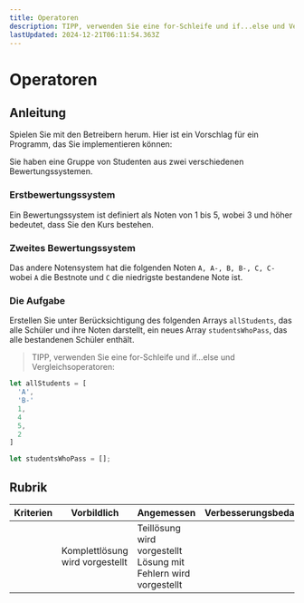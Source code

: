 ```yaml
---
title: Operatoren
description: TIPP, verwenden Sie eine for-Schleife und if...else und Vergleichsoperatoren:
lastUpdated: 2024-12-21T06:11:54.363Z
---
```


# Operatoren

## Anleitung

Spielen Sie mit den Betreibern herum. Hier ist ein Vorschlag für ein Programm, das Sie implementieren können:

Sie haben eine Gruppe von Studenten aus zwei verschiedenen Bewertungssystemen.

### Erstbewertungssystem

Ein Bewertungssystem ist definiert als Noten von 1 bis 5, wobei 3 und höher bedeutet, dass Sie den Kurs bestehen.

### Zweites Bewertungssystem

Das andere Notensystem hat die folgenden Noten `A, A-, B, B-, C, C-` wobei `A` die Bestnote und `C` die niedrigste bestandene Note ist.

### Die Aufgabe

Erstellen Sie unter Berücksichtigung des folgenden Arrays `allStudents`, das alle Schüler und ihre Noten darstellt, ein neues Array `studentsWhoPass`, das alle bestandenen Schüler enthält.

> TIPP, verwenden Sie eine for-Schleife und if...else und Vergleichsoperatoren:

```javascript
let allStudents = [
  'A',
  'B-'
  1,
  4
  5,
  2
]

let studentsWhoPass = [];
```

## Rubrik

| Kriterien | Vorbildlich | Angemessen | Verbesserungsbedarf |
| -------- | ------------------------------ | ----------------------------- | ------------------------------- |
| | Komplettlösung wird vorgestellt | Teillösung wird vorgestellt Lösung mit Fehlern wird vorgestellt |
